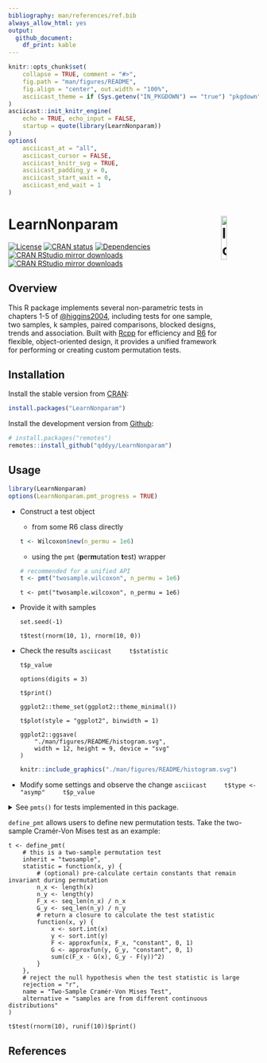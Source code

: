```yaml
---
bibliography: man/references/ref.bib
always_allow_html: yes
output:
  github_document:
    df_print: kable
---
```


```r
knitr::opts_chunk$set(
    collapse = TRUE, comment = "#>",
    fig.path = "man/figures/README",
    fig.align = "center", out.width = "100%",
    asciicast_theme = if (Sys.getenv("IN_PKGDOWN") == "true") "pkgdown" else "readme"
)
asciicast::init_knitr_engine(
    echo = TRUE, echo_input = FALSE,
    startup = quote(library(LearnNonparam))
)
options(
    asciicast_at = "all",
    asciicast_cursor = FALSE,
    asciicast_knitr_svg = TRUE,
    asciicast_padding_y = 0,
    asciicast_start_wait = 0,
    asciicast_end_wait = 1
)
```

# LearnNonparam <img src="man/figures/logo.svg" alt="logo" width="15%" align="right"/>

[![License](https://img.shields.io/cran/l/LearnNonparam?color=orange)](https://cran.r-project.org/web/licenses/GPL-2)
[![CRAN status](https://www.r-pkg.org/badges/version/LearnNonparam)](https://cran.r-project.org/package=LearnNonparam)
[![Dependencies](https://tinyverse.netlify.app/badge/LearnNonparam)](https://cran.r-project.org/package=LearnNonparam)
[![CRAN RStudio mirror downloads](https://cranlogs.r-pkg.org/badges/LearnNonparam)](https://r-pkg.org/pkg/LearnNonparam)
[![CRAN RStudio mirror downloads](https://cranlogs.r-pkg.org/badges/grand-total/LearnNonparam)](https://r-pkg.org/pkg/LearnNonparam)

## Overview

This R package implements several non-parametric tests in chapters 1-5 of [@higgins2004](#references), including tests for one sample, two samples, k samples, paired comparisons, blocked designs, trends and association. Built with [Rcpp](https://CRAN.R-project.org/package=Rcpp) for efficiency and [R6](https://CRAN.R-project.org/package=R6) for flexible, object-oriented design, it provides a unified framework for performing or creating custom permutation tests.

## Installation

Install the stable version from [CRAN](https://CRAN.R-project.org/package=LearnNonparam):

```r
install.packages("LearnNonparam")
```

Install the development version from [Github](https://github.com/qddyy/LearnNonparam):

```r
# install.packages("remotes")
remotes::install_github("qddyy/LearnNonparam")
```

## Usage

```r
library(LearnNonparam)
options(LearnNonparam.pmt_progress = TRUE)
```

- Construct a test object
    - from some R6 class directly
    ```r
    t <- Wilcoxon$new(n_permu = 1e6)
    ```

    - using the `pmt` (**p**er**m**utation **t**est) wrapper
    ```r
    # recommended for a unified API
    t <- pmt("twosample.wilcoxon", n_permu = 1e6)
    ```

    ```asciicast
    t <- pmt("twosample.wilcoxon", n_permu = 1e6)
    ```

- Provide it with samples

    ```asciicast
    set.seed(-1)

    t$test(rnorm(10, 1), rnorm(10, 0))
    ```

- Check the results
    ```asciicast
    t$statistic
    ```

    ```asciicast
    t$p_value
    ```

    ```asciicast
    options(digits = 3)

    t$print()
    ```

    ```asciicast
    ggplot2::theme_set(ggplot2::theme_minimal())

    t$plot(style = "ggplot2", binwidth = 1)
    ```

    ```asciicast
    ggplot2::ggsave(
        "./man/figures/README/histogram.svg",
        width = 12, height = 9, device = "svg"
    )
    ```

    ```r
    knitr::include_graphics("./man/figures/README/histogram.svg")
    ```

- Modify some settings and observe the change
    ```asciicast
    t$type <- "asymp"
    t$p_value
    ```

<details><summary>
See <code>pmts()</code> for tests implemented in this package.</summary>
```r
LearnNonparam::pmts()
```
</details>

`define_pmt` allows users to define new permutation tests. Take the two-sample Cramér-Von Mises test as an example:

```asciicast
t <- define_pmt(
    # this is a two-sample permutation test
    inherit = "twosample",
    statistic = function(x, y) {
        # (optional) pre-calculate certain constants that remain invariant during permutation
        n_x <- length(x)
        n_y <- length(y)
        F_x <- seq_len(n_x) / n_x
        G_y <- seq_len(n_y) / n_y
        # return a closure to calculate the test statistic
        function(x, y) {
            x <- sort.int(x)
            y <- sort.int(y)
            F <- approxfun(x, F_x, "constant", 0, 1)
            G <- approxfun(y, G_y, "constant", 0, 1)
            sum(c(F_x - G(x), G_y - F(y))^2)
        }
    },
    # reject the null hypothesis when the test statistic is large
    rejection = "r",
    name = "Two-Sample Cramér-Von Mises Test",
    alternative = "samples are from different continuous distributions"
)

t$test(rnorm(10), runif(10))$print()
```

## References